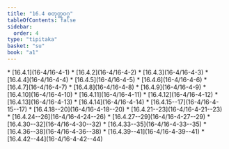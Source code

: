 ```yaml
---
title: "16.4 စတုတ္ထဝဂ္ဂ"
tableOfContents: false
sidebar:
  order: 4
type: "tipitaka"
basket: "su"
book: "a1"
---
```



<DynamicBreadcrumb />



<TableOfContents book="a1" section="16.4">
* [16.4.1](16-4/16-4-1)
* [16.4.2](16-4/16-4-2)
* [16.4.3](16-4/16-4-3)
* [16.4.4](16-4/16-4-4)
* [16.4.5](16-4/16-4-5)
* [16.4.6](16-4/16-4-6)
* [16.4.7](16-4/16-4-7)
* [16.4.8](16-4/16-4-8)
* [16.4.9](16-4/16-4-9)
* [16.4.10](16-4/16-4-10)
* [16.4.11](16-4/16-4-11)
* [16.4.12](16-4/16-4-12)
* [16.4.13](16-4/16-4-13)
* [16.4.14](16-4/16-4-14)
* [16.4.15--17](16-4/16-4-15--17)
* [16.4.18--20](16-4/16-4-18--20)
* [16.4.21--23](16-4/16-4-21--23)
* [16.4.24--26](16-4/16-4-24--26)
* [16.4.27--29](16-4/16-4-27--29)
* [16.4.30--32](16-4/16-4-30--32)
* [16.4.33--35](16-4/16-4-33--35)
* [16.4.36--38](16-4/16-4-36--38)
* [16.4.39--41](16-4/16-4-39--41)
* [16.4.42--44](16-4/16-4-42--44)
</TableOfContents>